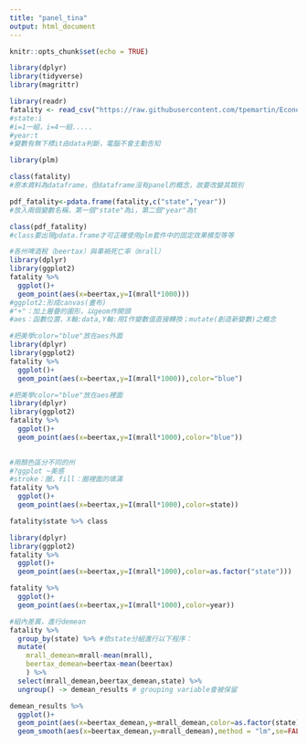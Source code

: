 ```yaml
---
title: "panel_tina"
output: html_document
---
```


```r
knitr::opts_chunk$set(echo = TRUE)
```

```r
library(dplyr)
library(tidyverse)
library(magrittr)
```

```r
library(readr)
fatality <- read_csv("https://raw.githubusercontent.com/tpemartin/Econometric-Analysis/master/Part%20II/fatality.csv")
#state:i
#i=1一組，i=4一組.....
#year:t
#變數有無下標it由data判斷，電腦不會主動告知
```

```r
library(plm)
```

```r
class(fatality)
#原本資料為dataframe，但dataframe沒有panel的概念，故要改變其類別
```

```r
pdf_fatality<-pdata.frame(fatality,c("state","year"))
#放入兩個變數名稱，第一個"state"為i，第二個"year"為t
```

```r
class(pdf_fatality)
#class要出現pdata.frame才可正確使用plm套件中的固定效果模型等等
```

```r
#各州啤酒稅（beertax）與車禍死亡率（mrall）
library(dplyr)
library(ggplot2)
fatality %>% 
  ggplot()+
  geom_point(aes(x=beertax,y=I(mrall*1000)))
#ggplot2:形成canvas(畫布)
#"+"：加上層疊的圖形，以geom作開頭
#aes：函數位置，X軸:data,Y軸:用I作變數值直接轉換；mutate(創造新變數)之概念
```

```r
#把美學color="blue"放在aes外面
library(dplyr)
library(ggplot2)
fatality %>% 
  ggplot()+
  geom_point(aes(x=beertax,y=I(mrall*1000)),color="blue")
```

```r
#把美學color="blue"放在aes裡面
library(dplyr)
library(ggplot2)
fatality %>% 
  ggplot()+
  geom_point(aes(x=beertax,y=I(mrall*1000),color="blue"))
             
```

```r
#用顏色區分不同的州
#?ggplot ~美感
#stroke：圈，fill：圈裡面的填滿
fatality %>% 
  ggplot()+
  geom_point(aes(x=beertax,y=I(mrall*1000),color=state))
```

```r
fatality$state %>% class
```

```r
library(dplyr)
library(ggplot2)
fatality %>% 
  ggplot()+
  geom_point(aes(x=beertax,y=I(mrall*1000),color=as.factor("state")))
```

```r
fatality %>% 
  ggplot()+
  geom_point(aes(x=beertax,y=I(mrall*1000),color=year))
```

```r
#組內差異，進行demean
fatality %>% 
  group_by(state) %>% #依state分組進行以下程序：
  mutate(
    mrall_demean=mrall-mean(mrall),
    beertax_demean=beertax-mean(beertax)
    ) %>%
  select(mrall_demean,beertax_demean,state) %>%
  ungroup() -> demean_results # grouping variable會被保留

```

```r
demean_results %>%
  ggplot()+
  geom_point(aes(x=beertax_demean,y=mrall_demean,color=as.factor(state)))+
  geom_smooth(aes(x=beertax_demean,y=mrall_demean),method = "lm",se=FALSE)
```

```r

```









